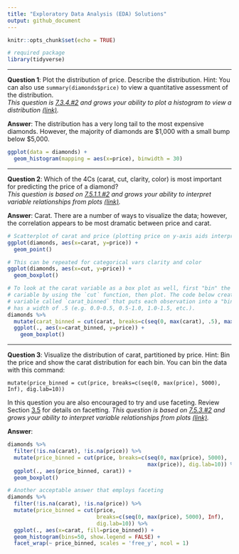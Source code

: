 ```yaml
---
title: "Exploratory Data Analysis (EDA) Solutions"
output: github_document
---
```


```r
knitr::opts_chunk$set(echo = TRUE)
```

```r
# required package
library(tidyverse)
```

---

**Question 1**: 
Plot the distribution of price. Describe the distribution. Hint: You can also 
use `summary(diamonds$price)` to view a quantitative assessment of the distribution.  
*This question is [7.3.4.#2](http://r4ds.had.co.nz/exploratory-data-analysis.html#exercises-13) and grows your ability to plot a histogram to view a distribution [(link)](http://r4ds.had.co.nz/exploratory-data-analysis.html#visualising-distributions).*

**Answer**:
The distribution has a very long tail to the most expensive diamonds. However, 
the majority of diamonds are $1,000 with a small bump below $5,000.

```r
ggplot(data = diamonds) + 
  geom_histogram(mapping = aes(x=price), binwidth = 30)
```

---

**Question 2**:
Which of the 4Cs (carat, cut, clarity, color) is most important for predicting 
the price of a diamond?  
*This question is based on [7.5.1.1.#2](http://r4ds.had.co.nz/exploratory-data-analysis.html#exercises-15) and grows your ability to interpret variable relationships from plots [(link)](http://r4ds.had.co.nz/exploratory-data-analysis.html#covariation).*

**Answer**:
Carat. There are a number of ways to visualize the data; however, the correlation 
appears to be most dramatic between price and carat.

```r
# Scatterplot of carat and price (plotting price on y-axis aids interpretation)
ggplot(diamonds, aes(x=carat, y=price)) + 
  geom_point()

# This can be repeated for categorical vars clarity and color
ggplot(diamonds, aes(x=cut, y=price)) + 
  geom_boxplot()

# To look at the carat variable as a box plot as well, first "bin" the carat 
# cariable by using the `cut` function, then plot. The code below creates a new 
# variable called `carat_binned` that puts each observation into a "bin" that 
# has a width of .5 (e.g. 0.0-0.5, 0.5-1.0, 1.0-1.5, etc.).
diamonds %>%
  mutate(carat_binned = cut(carat, breaks=c(seq(0, max(carat), .5), max(carat)))) %>%
  ggplot(., aes(x=carat_binned, y=price)) + 
    geom_boxplot()
```

---

**Question 3**:
Visualize the distribution of carat, partitioned by price. Hint: Bin the price 
and show the carat distribution for each bin. You can bin the data with this command: 

`mutate(price_binned = cut(price, breaks=c(seq(0, max(price), 5000), Inf), dig.lab=10))`

In this question you are also encouraged to try and use faceting. Review Section 
[3.5](http://r4ds.had.co.nz/data-visualisation.html#facets) for details on facetting.
*This question is based on [7.5.3.#2](http://r4ds.had.co.nz/exploratory-data-analysis.html#exercises-17) and grows your ability to interpret variable relationships from plots [(link)](http://r4ds.had.co.nz/exploratory-data-analysis.html#covariation).*

**Answer**:

```r
diamonds %>% 
  filter(!is.na(carat), !is.na(price)) %>%
  mutate(price_binned = cut(price, breaks=c(seq(0, max(price), 5000), 
                                            max(price)), dig.lab=10)) %>%
  ggplot(., aes(price_binned, carat)) + 
  geom_boxplot()

# Another acceptable answer that employs faceting
diamonds %>% 
  filter(!is.na(carat), !is.na(price)) %>%
  mutate(price_binned = cut(price, 
                            breaks=c(seq(0, max(price), 5000), Inf), 
                            dig.lab=10)) %>%
  ggplot(., aes(x=carat, fill=price_binned)) + 
  geom_histogram(bins=50, show.legend = FALSE) + 
  facet_wrap(~ price_binned, scales = 'free_y', ncol = 1)

```
